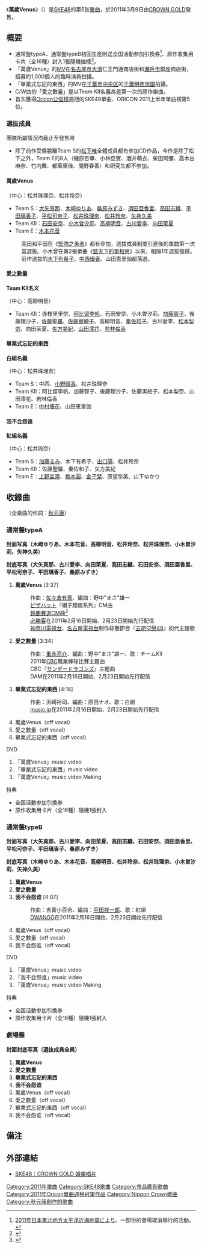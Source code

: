 {{Infobox Single 
| Name           = 萬歲Venus
| Artist         = [[SKE48|SKE48]]
| Cover         = バンザイVenus.jpg
| B-side         = 愛之數量<br/>畢業式忘記的東西（通常盤A）<br/>我不会怨谁（通常盤B）
| Released       = 2011年3月9日
| Format         = [[單曲|單曲]]
| Recorded       = 2011年<br/>{{JPN}}  
| Genre          = [[J-POP|J-POP]]
| Length         = 22分56秒（通常盤A）<br />22分37秒（通常盤B）
| Label          = [[CROWN_GOLD|CROWN GOLD]]
| Writer         = [[秋元康|秋元康]]（作詞）<br />[[佐佐倉有吾|佐佐倉有吾]]（作曲 #1）<br />[[重永亮介|重永亮介]]（作曲 #2）<br />吉富小百合（作曲 通常盤A #3）<br />浜崎裕司（作曲  通常盤B #3）
| Producer       = 秋元康
| Certification  = 
| Chart position = * 週榜第1位<small>（[[Oricon公信榜|Oricon]]）</small>
* 2011年3月度月榜第2位<small>（Oricon）</small>
* 2011年4月度月榜第19位<small>（Oricon）</small>
* 2011年5月度月榜‥40位<small>（Oricon）</small>
* 2011年度上半期第5位<small>（Oricon）</small>
| Last single    = 《[[1!2!3!4!_請多關照!|1!2!3!4! 請多關照!]]》<br/>（2010年）
| This single    = 《'''萬歲Venus'''》<br/>（2011年）
| Next single    = 《[[翡翠色的沙灘裙|翡翠色的沙灘裙]]》<br/>（2011年）
| Misc           = 
}}
《'''萬歲Venus'''》（{{lang-ja|'''バンザイVenus'''}}）是[[SKE48|SKE48]]的第5张[[單曲|單曲]]，於2011年3月9日由[[CROWN_GOLD|CROWN GOLD]]發售。

== 概要 ==
* 通常盤typeA、通常盤typeB初回生産附送全国活動参加引換券<ref>[[2011年日本東北地方太平洋近海地震|2011年日本東北地方太平洋近海地震]]により、一部份的會場取消舉行的活動。</ref>、原作收集用卡片（全16種）封入1張隨機抽樣<ref name="narinari">{{cite web
| title=W松井ら16人で告白応援ソング、SKE48新曲PVにエキストラ1000人参加。
| url=http://www.narinari.com/Nd/20110215004.html
| publisher=ナリナリドットコム
| date=2011-02-07
| accessdate=2011-02-07
| archive-date=2019-10-05
| archive-url=https://web.archive.org/web/20191005075618/https://www.narinari.com/Nd/20110215004.html
| dead-url=no
}}</ref>。
* 「萬歲Venus」的[[音樂影片|MV]]在[[名古屋市|名古屋市]][[大須|大須]]仁王門通商店街和[[瀬戶市|瀬戶市]]銀座商店街，招募約1,000個人的臨時演員拍攝。
* 「畢業式忘記的東西」的MV在[[千葉市|千葉市]][[中央区_(千葉市)|中央区]]的[[千葉明徳中学校・高等学校|千葉明徳学園]]拍攝。
* C/W曲的「愛之數量」是以Team KII名義為是第一次的原作樂曲。
* 首次獲得[[Oricon公信榜|Oricon公信榜]]週冠的SKE48單曲、ORICON 2011上半年單曲榜第5位。

=== 選抜成員 ===
; 團隊所屬情況均截止至發售時
* 除了前作受傷脫離Team S的[[松下唯|松下唯]]全體成員都有參加CD作品，今作是除了松下之外，Team E的8人（磯原杏華、小林亞實、酒井萌衣、柴田阿彌、高木由麻奈、竹内舞、都築里佳、間野春香）和研究生都不参加。

==== 萬歲Venus ====
（中心：松井珠理奈、松井玲奈）
* Team S：[[大矢真那|大矢真那]]、[[木崎ゆりあ|木崎ゆりあ]]、[[桑原みずき|桑原みずき]]、[[須田亞香里|須田亞香里]]、[[高田志織|高田志織]]、[[平田璃香子|平田璃香子]]、[[平松可奈子|平松可奈子]]、[[松井珠理奈|松井珠理奈]]、[[松井玲奈|松井玲奈]]、[[矢神久美|矢神久美]]
* Team KII：[[石田安奈|石田安奈]]、[[小木曾汐莉|小木曾汐莉]]、[[高柳明音|高柳明音]]、[[古川愛李|古川愛李]]、[[向田茉夏|向田茉夏]]
* Team E：[[木本花音|木本花音]]

: 高田和平田在《[[堅強之勇者|堅強之勇者]]》都有參加，選拔成員制度引進後的單曲第一次當選抜。小木曾在第2張單曲《[[藍天下的單相思|藍天下的單相思]]》以來，相隔1年選拔復歸。前作選抜的[[木下有希子|木下有希子]]、[[中西優香|中西優香]]、山田恵里伽都落選。

==== 愛之數量 ====
'''Team KII名义'''

（中心：高柳明音）
* Team KII：赤枝里里奈、[[阿比留李帆|阿比留李帆]]、石田安奈、小木曽汐莉、[[加藤智子|加藤智子]]、後藤理沙子、[[佐藤聖羅|佐藤聖羅]]、[[佐藤實繪子|佐藤實繪子]]、高柳明音、[[秦佐和子|秦佐和子]]、古川愛李、[[松本梨奈|松本梨奈]]、向田茉夏、[[矢方美紀|矢方美紀]]、[[山田澪花|山田澪花]]、[[若林倫香|若林倫香]]

==== 畢業式忘記的東西 ====
'''白組名義'''

（中心：松井珠理奈）
* Team S：中西、[[小野晴香|小野晴香]]、松井珠理奈
* Team KII：阿比留李帆、加藤智子、後藤理沙子、佐藤実絵子、松本梨奈、山田澪花、若林倫香
* Team E：[[中村優花|中村優花]]、山田恵里伽

==== 我不会怨谁 ====
'''紅組名義'''

（中心：松井玲奈）
* Team S：[[加藤るみ|加藤るみ]]、木下有希子、[[出口陽|出口陽]]、松井玲奈
* Team KII：佐藤聖羅、秦佐和子、矢方美紀
* Team E：[[上野圭澄|上野圭澄]]、[[梅本圓|梅本圓]]、[[金子栞|金子栞]]、原望奈美、山下ゆかり

== 收錄曲 ==
（全樂曲的作詞：[[秋元康|秋元康]]）
=== 通常盤typeA ===
'''封面写真（木﨑ゆりあ、木本花音、高柳明音、松井玲奈、松井珠理奈、小木曽汐莉、矢神久美）'''

'''封底写真（大矢真那、古川愛李、向田茉夏、高田志織、石田安奈、須田亜香里、平松可奈子、平田璃香子、桑原みずき）'''

# '''萬歲Venus''' [3:37]
#: 作曲：[[佐々倉有吾|佐々倉有吾]]、編曲：野中"まさ"雄一
#: [[ピザハット|ピザハット]]『帽子超值系列』CM曲
#: [[鈴鹿賽道|鈴鹿賽道]]CM曲<ref>{{cite web
 |title      = SKE48「萬歲Venus」的鈴鹿賽道CM曲決定
 |url        = http://www.girlsnews.tv/16215
 |publisher  = Girls News
 |date       = 2011-02-22
 |accessdate = 2011-03-06
}}{{dead link|date=2018年1月 |bot=InternetArchiveBot |fix-attempted=yes }}</ref>
#: [[必勝客|必勝客]]在2011年2月16日開始、2月23日開始先行配信
#: [[神奈川電視台|神奈川電視台]]、[[名古屋電視台|名古屋電視台]]制作綜藝節目『[[去吧戀48|去吧♡戀48]]』初代主題歌
# '''愛之數量''' [3:34]
#: 作曲：[[重永亮介|重永亮介]]、編曲：野中"まさ"雄一、歌：チームKII
#: 2011年[[中部日本放送|CBC]]職業棒球比賽主題曲
#: CBC『[[サンデードラゴンズ|サンデードラゴンズ]]』主題曲
#: DAM在2011年2月16日開始、2月23日開始先行配信
# '''畢業式忘記的東西''' [4:16]
#: 作曲：浜崎裕司、編曲：原田ナオ、歌：白組
#: [[music.jp|music.jp]]在2011年2月16日開始、2月23日開始先行配信
# 萬歲Venus（off vocal）
# 愛之數量（off vocal）
# 畢業式忘記的東西（off vocal）
; DVD
# 「萬歲Venus」music video
# 「畢業式忘記的東西」music video
# 「萬歲Venus」music video Making
; 特典
* 全国活動参加引換券
* 原作收集用卡片（全16種）隨機1張封入

=== 通常盤typeB ===
'''封面写真（大矢真那、古川愛李、向田茉夏、高田志織、石田安奈、須田亜香里、平松可奈子、平田璃香子、桑原みずき）'''

'''封底写真（木﨑ゆりあ、木本花音、高柳明音、松井玲奈、松井珠理奈、小木曽汐莉、矢神久美）'''

# '''萬歲Venus'''
# '''愛之數量'''
# '''我不会怨谁''' [4:07]
#: 作曲：吉富小百合、編曲：[[平田祥一郎|平田祥一郎]]、歌：紅組
#: [[DWANGO|DWANGO]]在2011年2月16日開始、2月23日開始先行配信
# 萬歲Venus（off vocal）
# 愛之數量（off vocal）
# 我不会怨谁（off vocal）
; DVD
# 「萬歲Venus」music video
# 「我不会怨谁」music video
# 「萬歲Venus」music video Making
; 特典
* 全国活動参加引換券
* 原作收集用卡片（全16種）隨機1張封入

=== 劇場盤 ===
'''封面封底写真（選抜成員全員）'''

# '''萬歲Venus'''
# '''愛之數量'''
# '''畢業式忘記的東西'''
# '''我不会怨谁'''
# 萬歲Venus（off vocal）
# 愛之數量（off vocal）
# 畢業式忘記的東西（off vocal）
# 我不会怨谁（off vocal）

== 備注 ==
{{reflist}}

== 外部連結 ==
*[http://www.crownrecord.co.jp/artist/ske48/whats.html SKE48｜CROWN GOLD 娛樂唱片] {{Wayback|url=http://www.crownrecord.co.jp/artist/ske48/whats.html |date=20181218170728 }}

{{SKE48}}
{{Oricon單曲週榜冠軍 (2011年)|2011年3月21日}}

{{DEFAULTSORT:Banzai Venus}}
[[Category:2011年單曲|Category:2011年單曲]]
[[Category:SKE48歌曲|Category:SKE48歌曲]]
[[Category:食品廣告歌曲|Category:食品廣告歌曲]]
[[Category:2011年Oricon單曲週榜冠軍作品|Category:2011年Oricon單曲週榜冠軍作品]]
[[Category:Nippon_Crown歌曲|Category:Nippon Crown歌曲]]
[[Category:秋元康創作的歌曲|Category:秋元康創作的歌曲]]